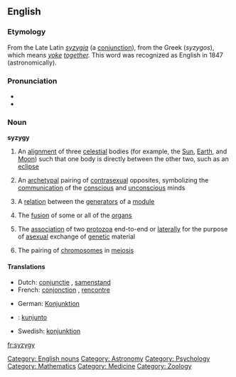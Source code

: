 {{wordnomination}}
==English==
===Etymology===
From the Late Latin ''[[syzygia]]'' (a [[conjunction]]), from the Greek (''syzygos''), which means ''[[yoke]] [[together]].'' This word was recognized as English in 1847 (astronomically).

===Pronunciation===
*{{SAMPA|/"sIz.IdZi/}}
*{{IPA|/'sɪz.ɪdʒi/}}

===Noun===
{{wikipedia}}
'''syzygy'''

# {{astronomy}} An [[alignment]] of three [[celestial]] bodies (for example, the [[Sun]], [[Earth]], and [[Moon]]) such that one body is directly between the other two, such as an [[eclipse]]
# {{psychology}} An [[archetypal]] pairing of [[contrasexual]] opposites, symbolizing the [[communication]] of the [[conscious]] and [[unconscious]] minds
# {{mathematics}} A [[relation]] between the [[generator|generators]] of a [[module]]
# {{medicine}} The [[fusion]] of some or all of the [[organs]]
# {{zoology}} The [[association]] of two [[protozoa]] end-to-end or [[laterally]] for the purpose of [[asexual]] exchange of [[genetic]] material
# {{zoology}} The pairing of [[chromosome|chromosomes]] in [[meiosis]]

====Translations====
{{top}}
* Dutch: [[conjunctie]] {{f}}, [[samenstand]] {{m}}
* French: [[conjonction]] {{f}}, [[rencontre]] {{m}}
{{mid}}
* German: [[Konjunktion]] {{f}}
* {{io}}: [[kunjunto]]
* Swedish: [[konjunktion]] {{c}}
{{bottom}}

[[Category: English nouns]]
[[Category: Astronomy]]
[[Category: Psychology]]
[[Category: Mathematics]]
[[Category: Medicine]]
[[Category: Zoology]]

[[fr:syzygy]]